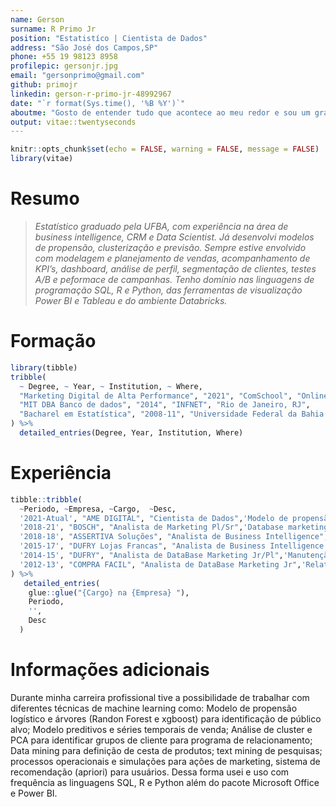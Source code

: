 ```yaml
---
name: Gerson
surname: R Primo Jr
position: "Estatistíco | Cientista de Dados"
address: "São José dos Campos,SP"
phone: +55 19 98123 8958
profilepic: gersonjr.jpg
email: "gersonprimo@gmail.com"
github: primojr
linkedin: gerson-r-primo-jr-48992967
date: "`r format(Sys.time(), '%B %Y')`"
aboutme: "Gosto de entender tudo que acontece ao meu redor e sou um grande entusiasta da aplicação prática da estatística."
output: vitae::twentyseconds
---
```


```r
knitr::opts_chunk$set(echo = FALSE, warning = FALSE, message = FALSE)
library(vitae)
```

# Resumo

>*Estatístico graduado pela UFBA, com experiência na área de business intelligence, CRM e Data Scientist. Já desenvolvi modelos de propensão, clusterização e previsão. Sempre estive envolvido com modelagem e planejamento de vendas, acompanhamento de KPI's, dashboard, análise de perfil, segmentação de clientes, testes A/B e peformace de campanhas. Tenho domínio nas linguagens de programação SQL, R e Python, das ferramentas de visualização Power BI e Tableau e do ambiente Databricks.*

# Formação

```r
library(tibble)
tribble(
  ~ Degree, ~ Year, ~ Institution, ~ Where,
  "Marketing Digital de Alta Performance", "2021", "ComSchool", "Online",
  "MIT DBA Banco de dados", "2014", "INFNET", "Rio de Janeiro, RJ",
  "Bacharel em Estatística", "2008-11", "Universidade Federal da Bahia (UFBA)", "Salvador, BA"
) %>% 
  detailed_entries(Degree, Year, Institution, Where)
```

# Experiência
```r
tibble::tribble(
  ~Periodo, ~Empresa, ~Cargo,  ~Desc,
  '2021-Atual', "AME DIGITAL", "Cientista de Dados",'Modelo de propensão; Sistema de recomendação; Teste A/B e Grupo de controle; Peformace de campanhas; Clusterização de cliente; Estudo de perfil',
  '2018-21', "BOSCH", "Analista de Marketing Pl/Sr",'Database marketing (Manutenção, higienização e atualização); Estudo dos hábitos dos usuários; Segmentação de público alvo para ações de e-mail marketing; teste A/B; otimização de performance de mídias sociais; Modelos, simulações e mensuração de ações de marketing; data mining; Desenvolvimento e manutenção de Dashboard (Power BI); Projeto de pricing',
  '2018-18', "ASSERTIVA Soluções", "Analista de Business Intelligence",'Modelagem e planejamento de venda; desenvolvimento de dashboard; Segmentação de prospect; acompanhamento de KPI’s, modelo de propensão de clientes.',
  '2015-17', "DUFRY Lojas Francas", "Analista de Business Intelligence Sr",'Modelagem e planejamento de venda; desenvolvimento de dashboard; análise do programa de relacionamento Dufry Red; estudo de simulação e impacto de ações de marketing; acompanhamento de KPI’s',
  '2014-15', "DUFRY", "Analista de DataBase Marketing Jr/Pl",'Manutenção, higienização e atualização do database marketing; Segmentação de público alvo para ações de e-mail marketing e mídias sociais; Estudo e simulações de comportamento do cliente; text mining; Análise de retorno de campanhas de Marketing e mídias sociais; Relatórios e análise de informações gerenciais;',
  '2012-13', "COMPRA FACIL", "Analista de DataBase Marketing Jr",'Relatórios e análises com informações gerenciais; Seleções de clientes para ações de marketing direto e envio de email marketing; Estudos das bases para diversas áreas da empresa; acompanhamento de modelos estatísticos de ativação de mala-direta e desenvolvimento e manutenção de modelo de propensão a crédito.'
) %>% 
   detailed_entries(
    glue::glue("{Cargo} na {Empresa} "),
    Periodo,
    '',
    Desc
  )
```

# Informações adicionais

Durante minha carreira profissional tive a possibilidade de trabalhar com diferentes técnicas de machine learning como: Modelo de propensão logístico e árvores (Randon Forest e xgboost) para identificação de público alvo; Modelo preditivos e séries temporais de venda; Análise de cluster e PCA para identificar grupos de cliente para programa de relacionamento; Data mining para definição de cesta de produtos; text mining de pesquisas; processos operacionais e simulações para ações de marketing, sistema de recomendação (apriori) para usuários. Dessa forma usei e uso com frequência as linguagens SQL, R e  Python além do pacote Microsoft Office e Power BI.
